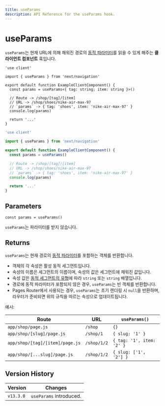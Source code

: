 ```yaml
---
title: useParams
description: API Reference for the useParams hook.
---
```


# useParams

`useParams`는 현재 URL에 의해 채워진 경로의 [동적 파라미터](/docs/app/building-your-application/routing/dynamic-routes)를 읽을 수 있게 해주는 **클라이언트 컴포넌트** 훅입니다.

```tsx filename="app/example-client-component.tsx" switcher
'use client'

import { useParams } from 'next/navigation'

export default function ExampleClientComponent() {
  const params = useParams<{ tag: string; item: string }>()

  // Route -> /shop/[tag]/[item]
  // URL -> /shop/shoes/nike-air-max-97
  // `params` -> { tag: 'shoes', item: 'nike-air-max-97' }
  console.log(params)

  return '...'
}
```

```jsx filename="app/example-client-component.js" switcher
'use client'

import { useParams } from 'next/navigation'

export default function ExampleClientComponent() {
  const params = useParams()

  // Route -> /shop/[tag]/[item]
  // URL -> /shop/shoes/nike-air-max-97
  // `params` -> { tag: 'shoes', item: 'nike-air-max-97' }
  console.log(params)

  return '...'
}
```

## Parameters

```tsx
const params = useParams()
```

`useParams`는 파라미터를 받지 않습니다.

## Returns

`useParams`는 현재 경로의 [동적 파라미터](/docs/app/building-your-application/routing/dynamic-routes)를 포함하는 객체를 반환합니다.

- 객체의 각 속성은 활성 동적 세그먼트입니다.
- 속성의 이름은 세그먼트의 이름이며, 속성의 값은 세그먼트에 채워진 값입니다.
- 속성 값은 [동적 세그먼트의 유형](/docs/app/building-your-application/routing/dynamic-routes)에 따라 `string` 또는 `string` 배열입니다.
- 경로에 동적 파라미터가 포함되지 않은 경우, `useParams`는 빈 객체를 반환합니다.
- Pages Router에서 사용되는 경우, `useParams`는 초기 렌더링 시 `null`을 반환하며, 라우터가 준비되면 위의 규칙을 따르는 속성으로 업데이트됩니다.

예시:

| Route                           | URL         | `useParams()`             |
| ------------------------------- | ----------- | ------------------------- |
| `app/shop/page.js`              | `/shop`     | `{}`                      |
| `app/shop/[slug]/page.js`       | `/shop/1`   | `{ slug: '1' }`           |
| `app/shop/[tag]/[item]/page.js` | `/shop/1/2` | `{ tag: '1', item: '2' }` |
| `app/shop/[...slug]/page.js`    | `/shop/1/2` | `{ slug: ['1', '2'] }`    |

## Version History

| Version   | Changes                 |
| --------- | ----------------------- |
| `v13.3.0` | `useParams` introduced. |
